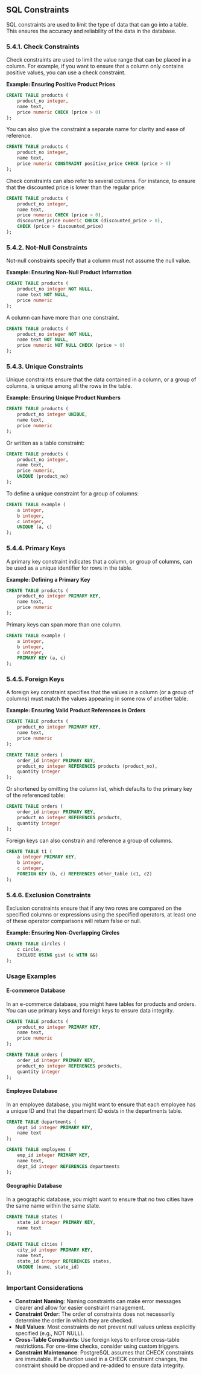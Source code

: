 ## SQL Constraints

SQL constraints are used to limit the type of data that can go into a table. This ensures the accuracy and reliability of the data in the database.

### 5.4.1. Check Constraints

Check constraints are used to limit the value range that can be placed in a column. For example, if you want to ensure that a column only contains positive values, you can use a check constraint.

**Example: Ensuring Positive Product Prices**

```sql
CREATE TABLE products (
    product_no integer,
    name text,
    price numeric CHECK (price > 0)
);
```

You can also give the constraint a separate name for clarity and ease of reference.

```sql
CREATE TABLE products (
    product_no integer,
    name text,
    price numeric CONSTRAINT positive_price CHECK (price > 0)
);
```

Check constraints can also refer to several columns. For instance, to ensure that the discounted price is lower than the regular price:

```sql
CREATE TABLE products (
    product_no integer,
    name text,
    price numeric CHECK (price > 0),
    discounted_price numeric CHECK (discounted_price > 0),
    CHECK (price > discounted_price)
);
```

### 5.4.2. Not-Null Constraints

Not-null constraints specify that a column must not assume the null value.

**Example: Ensuring Non-Null Product Information**

```sql
CREATE TABLE products (
    product_no integer NOT NULL,
    name text NOT NULL,
    price numeric
);
```

A column can have more than one constraint.

```sql
CREATE TABLE products (
    product_no integer NOT NULL,
    name text NOT NULL,
    price numeric NOT NULL CHECK (price > 0)
);
```

### 5.4.3. Unique Constraints

Unique constraints ensure that the data contained in a column, or a group of columns, is unique among all the rows in the table.

**Example: Ensuring Unique Product Numbers**

```sql
CREATE TABLE products (
    product_no integer UNIQUE,
    name text,
    price numeric
);
```

Or written as a table constraint:

```sql
CREATE TABLE products (
    product_no integer,
    name text,
    price numeric,
    UNIQUE (product_no)
);
```

To define a unique constraint for a group of columns:

```sql
CREATE TABLE example (
    a integer,
    b integer,
    c integer,
    UNIQUE (a, c)
);
```

### 5.4.4. Primary Keys

A primary key constraint indicates that a column, or group of columns, can be used as a unique identifier for rows in the table.

**Example: Defining a Primary Key**

```sql
CREATE TABLE products (
    product_no integer PRIMARY KEY,
    name text,
    price numeric
);
```

Primary keys can span more than one column.

```sql
CREATE TABLE example (
    a integer,
    b integer,
    c integer,
    PRIMARY KEY (a, c)
);
```

### 5.4.5. Foreign Keys

A foreign key constraint specifies that the values in a column (or a group of columns) must match the values appearing in some row of another table.

**Example: Ensuring Valid Product References in Orders**

```sql
CREATE TABLE products (
    product_no integer PRIMARY KEY,
    name text,
    price numeric
);

CREATE TABLE orders (
    order_id integer PRIMARY KEY,
    product_no integer REFERENCES products (product_no),
    quantity integer
);
```

Or shortened by omitting the column list, which defaults to the primary key of the referenced table:

```sql
CREATE TABLE orders (
    order_id integer PRIMARY KEY,
    product_no integer REFERENCES products,
    quantity integer
);
```

Foreign keys can also constrain and reference a group of columns.

```sql
CREATE TABLE t1 (
    a integer PRIMARY KEY,
    b integer,
    c integer,
    FOREIGN KEY (b, c) REFERENCES other_table (c1, c2)
);
```

### 5.4.6. Exclusion Constraints

Exclusion constraints ensure that if any two rows are compared on the specified columns or expressions using the specified operators, at least one of these operator comparisons will return false or null.

**Example: Ensuring Non-Overlapping Circles**

```sql
CREATE TABLE circles (
    c circle,
    EXCLUDE USING gist (c WITH &&)
);
```

### Usage Examples

#### E-commerce Database

In an e-commerce database, you might have tables for products and orders. You can use primary keys and foreign keys to ensure data integrity.

```sql
CREATE TABLE products (
    product_no integer PRIMARY KEY,
    name text,
    price numeric
);

CREATE TABLE orders (
    order_id integer PRIMARY KEY,
    product_no integer REFERENCES products,
    quantity integer
);
```

#### Employee Database

In an employee database, you might want to ensure that each employee has a unique ID and that the department ID exists in the departments table.

```sql
CREATE TABLE departments (
    dept_id integer PRIMARY KEY,
    name text
);

CREATE TABLE employees (
    emp_id integer PRIMARY KEY,
    name text,
    dept_id integer REFERENCES departments
);
```

#### Geographic Database

In a geographic database, you might want to ensure that no two cities have the same name within the same state.

```sql
CREATE TABLE states (
    state_id integer PRIMARY KEY,
    name text
);

CREATE TABLE cities (
    city_id integer PRIMARY KEY,
    name text,
    state_id integer REFERENCES states,
    UNIQUE (name, state_id)
);
```

### Important Considerations

- **Constraint Naming**: Naming constraints can make error messages clearer and allow for easier constraint management.
- **Constraint Order**: The order of constraints does not necessarily determine the order in which they are checked.
- **Null Values**: Most constraints do not prevent null values unless explicitly specified (e.g., NOT NULL).
- **Cross-Table Constraints**: Use foreign keys to enforce cross-table restrictions. For one-time checks, consider using custom triggers.
- **Constraint Maintenance**: PostgreSQL assumes that CHECK constraints are immutable. If a function used in a CHECK constraint changes, the constraint should be dropped and re-added to ensure data integrity.
